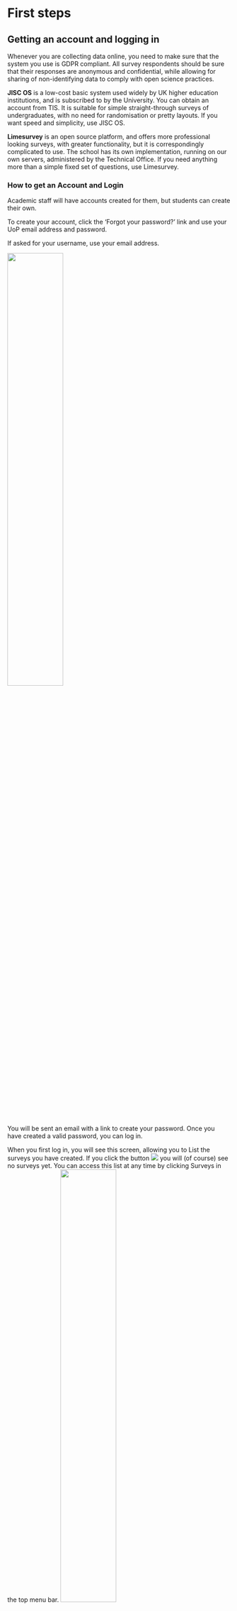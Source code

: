 # First steps

## Getting an account and logging in
Whenever you are collecting data online, you need to make sure that the
system you use is GDPR compliant. All survey respondents should be sure
that their responses are anonymous and confidential, while allowing for
sharing of non-identifying data to comply with open science practices.

**JISC OS** is a low-cost basic system used widely by UK higher
education institutions, and is subscribed to by the University. You can
obtain an account from TIS. It is suitable for simple straight-through
surveys of undergraduates, with no need for randomisation or pretty
layouts. If you want speed and simplicity, use JISC OS.

**Limesurvey** is an open source platform, and offers more professional
looking surveys, with greater functionality, but it is correspondingly
complicated to use. The school has its own implementation, running on
our own servers, administered by the Technical Office. If you need
anything more than a simple fixed set of questions, use Limesurvey.

### How to get an Account and Login

Academic staff will have accounts created for them, but students can
create their own.

To create your account, click the ‘Forgot your password?’ link and
use your UoP email address and password.</p>
<p>If asked for your username, use your email address.</p></th>
![ ](media/image1.png){width=50%}

You will be sent an email with a link to create your password. Once you have created a valid password, you can log in.

When you first log in, you will see this screen, allowing you to
List the surveys you have created. If you click the button 
![ ](media/image2.png)
you will (of course) see no surveys yet. You can access this list at
any time by clicking Surveys in the top menu bar.
![ ](media/image3.png){width=50%}

NB: If you are a member of academic staff you will be able to see all
existing surveys.


## Create a new survey
Create a new survey using the purple Create new survey button at the top
of the window  

![ ](media/image4.png)

Give your survey a title (you can edit this later) and then click Create
survey

![ ](media/image5.png){width=50%}


Your survey will look like this – Limesurvey automatically creates a
Question for you (called ‘Q00’) and puts it into a Question Group called
‘My first question group’. Putting questions in groups lets you organise
your survey, and is an essential part of randomisation or presenting
questions in a set order. Before editing this question, notice the
details on this screen:

![ ](media/image6.png) 


At the top left is the name of your survey, as a link of ‘breadcrumbs’
which you can use to navigate back up to the list of all your surveys,
or to other surveys.

Below that are two tabs – the overall **Settings** for your survey and
the **Structure** which lists the actual questions. At the moment, you
cannot see your Q00 in this list, but if you click the little triangle
in the group name, it will be shown. Hiding questions until you need to
see them helps keep the view manageable.

The Question Summary gives an overview of the Question text and some
settings which we will come onto later. At the top are some buttons that
let you preview how the question or group of questions or the whole
survey will appear on screen. If you click **Preview Survey**, you
should see this **welcome screen**, and then when you click **Next**,
the question:

![ ](media/image7.png){width=50%}

CLicking the green **Next** button takes you to the first question:

![ ](media/image8.png){width=50%}

By default all surveys on **psysurvey** include the school logo, as
required by the Ethical Committee.

Under that is a progress bar, which again is on by default but which can
be turned off. The yellow box appears to let you know that this is a
preview and your entry will not be saved anywhere.

Below that is your question. You can also turn off the welcome screen –
everything in **Limesurvey** can be controlled.


## Structuring your questionnaire

Before you plough into creating questions, think about the basic
sections that every survey will need. Don’t build your survey as one
huge long screen full of questions. Use separate screens with a few
related questions on each one.

![ ](media/image9.png) 

The horizontal arrows in this figure show how the survey continues when
the participant clicks ‘Next’ on each page. The arcs show how the survey
can skip pages using **branching.** You can also use branching to
present some sections depending upon answers given earlier. You can also
include answers given in one question in subsequent questions using
‘**piping**’. Branching and Piping are described in later sections.

The first page of any survey must be an information page that explains
what the survey is about, why you are asking people to complete it, how
long it will take, and what it involves. You will have to provide all of
this information to get ethical approval. This information allows people
to give informed consent.

If people give consent, then the next page will probably need to collect
demographic information: you should only collect information that you
will need to report, and which is relevant to your survey.
Conventionally, sex and age are always reported, but if your survey is
on a particular topic you may need other personal information, such as
sexual orientation or height and weight. At the end of the survey, there
should be a page that thanks them and gives debriefing information, as
appropriate, perhaps explaining any hypotheses that you are testing and
other information that could not be provided in the consenting page at
the start.

If the respondent does not give consent, then they should be thanked
politely, but they should not receive the same debrief. In Limesurvey,
you can make questions only appear if an early question has been
answered in a certain way – so only if they have given consent, for
example. Rather than jumping over questions, they are just not shown.

At the end of a survey, you can redirect the participant to another
website (e.g., to another survey, a website or online experiment, or
back to SONA to credit their account with a participation point).

For example, you can recruit participants for an online experiment on
SONA, and send them to Limesurvey for the consent form and to collect
demographic data, before redirecting them to your OpenSesame experiment
on JATOS. At the end the experiment can send them to a second Limesurvey
survey for the debrief, and perhaps some more scales, and a redirect to
SONA to award their point. Each time the participant goes to a new
website, their participant number is passed along and recorded in the
data for each site. This is described in the final section of this
guide.

![ ](media/image10.png) 
